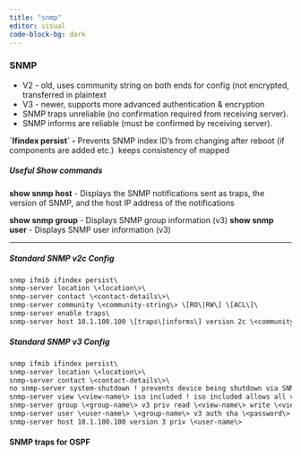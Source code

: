 ```yaml
---
title: "snmp"
editor: visual
code-block-bg: dark
---
```


### SNMP

-   V2 - old, uses community string on both ends for config (not encrypted, transferred in plaintext
-   V3 - newer, supports more advanced authentication & encryption
-   SNMP traps unreliable (no confirmation required from receiving server).
-   SNMP informs are reliable (must be confirmed by receiving server).

**\`Ifindex persist\` -** Prevents SNMP index ID's from changing after reboot (if components are added etc.)  keeps consistency of mapped

##### Useful Show commands

**show snmp host** - Displays the SNMP notifications sent as traps, the version of SNMP, and the host IP address of the notifications

**show snmp group** - Displays SNMP group information (v3) **show snmp user** - Displays SNMP user information (v3)

------------------------------------------------------------------------

##### Standard SNMP v2c Config

``` default
snmp ifmib ifindex persist\
snmp-server location \<location\>\
snmp-server contact \<contact-details\>\
snmp-server community \<community-string\> \[RO\|RW\] \[ACL\]\
snmp-server enable traps\
snmp-server host 10.1.100.100 \[traps\|informs\] version 2c \<community-string\>
```

##### Standard SNMP v3 Config

``` default
snmp ifmib ifindex persist\
snmp-server location \<location\>\
snmp-server contact \<contact-details\>\
no snmp-server system-shutdown ! prevents device being shutdown via SNMP\
snmp-server view \<view-name\> iso included ! iso included allows all values\
snmp-server group \<group-name\> v3 priv read \<view-name\> write \<view-name\>\
snmp-server user \<user-name\> \<group-name\> v3 auth sha \<password\> priv aes 256 \<password\>\
snmp-server host 10.1.100.100 version 3 priv \<user-name\>
```

#### SNMP traps for OSPF
